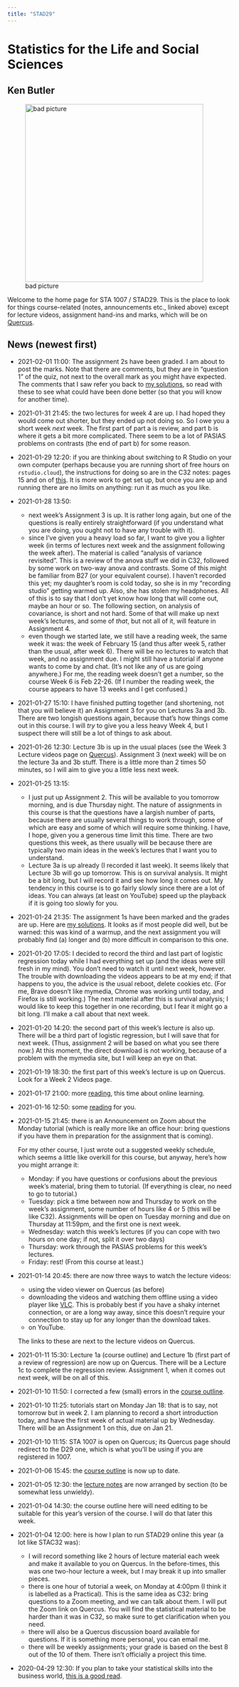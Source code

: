 ```yaml
---
title: "STAD29"
---
```


# Statistics for the Life and Social Sciences

## Ken Butler

![bad picture](ken.jpg){width=400px}

Welcome to the home page for STA 1007 / STAD29. This is the place to look for things course-related (notes, announcements etc., linked above) except for lecture videos, assignment hand-ins and marks, which will be on [Quercus](http://q.utoronto.ca).


## News (newest first)

- 2021-02-01 11:00: The assignment 2s have been graded. I am about to post the marks. Note that there are comments, but they are in "question 1" of the quiz, not next to the overall mark as you might have expected. The comments that I saw refer you back to [my solutions](a2.pdf), so read with these to see what could have been done better (so that you will know for another time).

- 2021-01-31 21:45: the two lectures for week 4 are up. I had hoped they would come out shorter, but they ended up not doing so. So I owe you a short week *next* week. The first part of part a is review, and part b is where it gets a bit more complicated. There seem to be a lot of PASIAS problems on contrasts (the end of part b) for some reason.

- 2021-01-29 12:20: if you are thinking about switching to R Studio on your own computer (perhaps because you are running short of free hours on `rstudio.cloud`), the instructions for doing so are in the C32 notes: pages 15 and on of [this](http://ritsokiguess.site/STAC32/running_R_slides.pdf). It is more work to get set up, but once you are up and running there are no limits on anything: run it as much as you like.

- 2021-01-28 13:50: 
  - next week's Assignment 3 is up. It is rather long again, but one of the questions is really entirely straightforward (if you understand what you are doing, you ought not to have any trouble with it). 
  - since I've given you a heavy load so far, I want to give you a lighter week (in terms of lectures next week and the assignment following the week after). The material is called "analysis of variance revisited". This is a review of the anova stuff we did in C32, followed by some work on two-way anova and contrasts. Some of this might be familiar from B27 (or your equivalent course). I haven't recorded this yet; my daughter's room is cold today, so she is in my "recording studio" getting warmed up. Also, she has stolen my headphones. All of this is to say that I don't yet know how long that will come out, maybe an hour or so. The following section, on analysis of covariance, is short and not hard. Some of that will make up next week's lectures, and some of *that*, but not all of it, will feature in Assignment 4.
  - even though we started late, we still have a reading week, the same week it was: the week of February 15 (and thus after week 5, rather than the usual, after week 6). There will be no lectures to watch that week, and no assignment due. I might still have a tutorial if anyone wants to come by and chat. (It's not like any of us are going anywhere.) For me, the reading week doesn't get a number, so the course Week 6 is Feb 22-26. (If I number the reading week, the course appears to have 13 weeks and I get confused.)

- 2021-01-27 15:10: I have finished putting together (and shortening, not that you will believe it) an Assignment 3 for you on Lectures 3a and 3b. There are two longish questions again, because that's how things come out in this course. I will *try* to give you a less heavy Week 4, but I suspect there will still be a lot of things to ask about.

- 2021-01-26 12:30: Lecture 3b is up in the usual places (see the Week 3 Lecture videos page on [Quercus](http://q.utoronto.ca)). Assignment 3 (next week) will be on the lecture 3a and 3b stuff. There is a little more than 2 times 50 minutes, so I will aim to give you a little less next week.

- 2021-01-25 13:15: 
  - I just put up Assignment 2. This will be available to you tomorrow morning, and is due Thursday night. The nature of assignments in this course is that the questions have a largish number of parts, because there are usually several things to work through, some of which are easy and some of which will require some thinking. I have, I hope, given you a generous time limit this time. There are two questions this week, as there usually will be because there are typically two main ideas in the week's lectures that I want you to understand.
  - Lecture 3a is up already (I recorded it last week). It seems likely that Lecture 3b will go up tomorrow. This is on survival analysis. It might be a bit long, but I will record it and see how long it comes out. My tendency in this course is to go fairly slowly since there are a lot of ideas. You can always (at least on YouTube) speed up the playback if it is going too slowly for you.

- 2021-01-24 21:35: The assignment 1s have been marked and the grades are up. Here are [my solutions](a1.pdf). It looks as if most people did well, but be warned: this was kind of a warmup, and the next assignment you will probably find (a) longer and (b) more difficult in comparison to this one.

- 2021-01-20 17:05: I decided to record the third and last part of logistic regression today while I had everything set up (and the ideas were still fresh in my mind). You don't need to watch it until next week, however. The trouble with downloading the videos appears to be at my end; if that happens to you, the advice is the usual reboot, delete cookies etc. (For me, Brave doesn't like mymedia, Chrome was working until today, and Firefox is still working.) The next material after this is survival analysis; I would like to keep this together in one recording, but I fear it might go a bit long. I'll make a call  about that next week.

- 2021-01-20 14:20: the second part of this week's lecture is also up. There will be a third part of logistic regression, but I will save that for next week. (Thus, assignment 2 will be based on what you see there now.) At this moment, the direct download is not working, because of a problem with the mymedia site, but I will keep an eye on that.

- 2021-01-19 18:30: the first part of this week's lecture is up on Quercus. Look for a Week 2 Videos page.

- 2021-01-17 21:00: more [reading](https://ecampusontario.pressbooks.pub/learnonline/chapter/chapter-1/), this time about online learning.

- 2021-01-16 12:50: some [reading](https://twitter.com/seanjtaylor/status/1349583012804005889) for you.

- 2021-01-15 21:45: there is an Announcement on Zoom about the Monday tutorial (which is really more like an office hour: bring questions if you have them in preparation for the assignment that is coming). 

  For my other course, I just wrote out a suggested weekly schedule, which seems a little like overkill for this course, but anyway, here's how you might arrange it:
  
  - Monday: if you have questions or confusions about the previous week's material, bring them to tutorial. (If everything is clear, no need to go to tutorial.)
  - Tuesday: pick a time between now and Thursday to work on the week's assignment, some number of hours like 4 or 5 (this will be like C32). Assignments will be open on Tuesday morning and due on Thursday at 11:59pm, and the first one is next week.
  - Wednesday: watch this week's lectures (if you can cope with two hours on one day; if not, split it over two days)
  - Thursday: work through the PASIAS problems for this week's lectures.
  - Friday: rest! (From this course at least.)

- 2021-01-14 20:45: there are now three ways to watch the lecture videos: 
  - using the video viewer on Quercus (as before)
  - downloading the videos and watching them offline using a video player like [VLC](https://www.videolan.org/vlc/index.html). This is probably best if you have a shaky internet connection, or are a long way away, since this doesn't require your connection to stay up for any longer than the download takes.
  - on YouTube.
  
  The links to these are next to the lecture videos on Quercus.

- 2021-01-11 15:30: Lecture 1a (course outline) and Lecture 1b (first part of a review of regression) are now up on Quercus. There will be a Lecture 1c to complete the regression review. Assignment 1, when it comes out next week, will be on all of this.
- 2021-01-10 11:50: I corrected a few (small) errors in the [course outline](bOutline_slides.pdf).
- 2021-01-10 11:25: tutorials start on Monday Jan 18: that is to say, not tomorrow but in week 2. I am planning to record a short introduction today, and have the first week of actual material up by Wednesday. There will be an Assignment 1 on this, due on Jan 21. 
- 2021-01-10 11:15: STA 1007 is open on Quercus; its Quercus page should redirect to the D29 one, which is what you'll be using if you are registered in 1007.
- 2021-01-06 15:45: the [course outline](bOutline_slides.pdf) is now up to date.
- 2021-01-05 12:30: the [lecture notes](notes.html) are now arranged by section (to be somewhat less unwieldy).
- 2021-01-04 14:30: the course outline here will need editing to be suitable for this year's version of the course. I will do that later this week.
- 2021-01-04 12:00: here is how I plan to run STAD29 online this year (a lot like STAC32 was):
  - I will record something like 2 hours of lecture material each week and make it available to you on Quercus. In the before-times, this was one two-hour lecture a week, but I may break it up into smaller pieces.
  - there is one hour of tutorial a week, on Monday at 4:00pm (I think it is labelled as a Practical). This is the same idea as C32: bring questions to a Zoom meeting, and we can talk about them. I will put the Zoom link on Quercus. You will find the statistical material to be harder than it was in C32, so make sure to get clarification when you need. 
  - there will also be a Quercus discussion board available for questions. If it is something more personal, you can email me.
  - there will be weekly assignments; your grade is based on the best 8 out of the 10 of them. There isn't officially a project this time.

- 2020-04-29 12:30: If you plan to take your statistical skills into the business world, [this is a good read](https://medium.com/@ODSC/3-data-skills-to-get-hired-in-2020-73b4977bdc6f).

